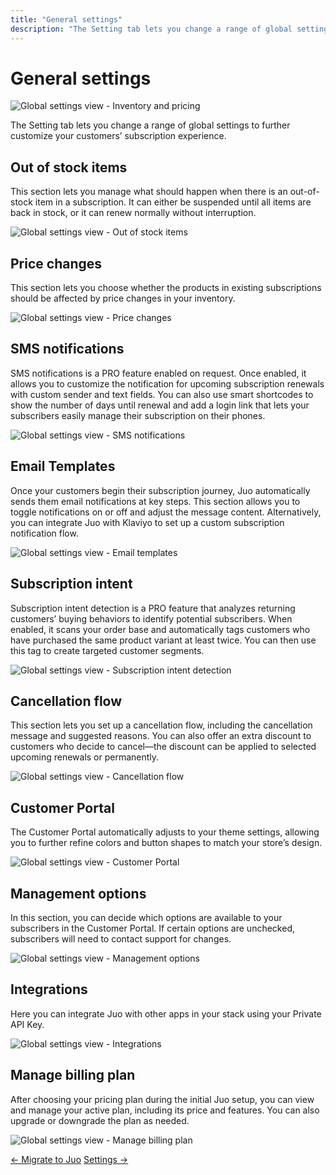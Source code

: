 ```yaml
---
title: "General settings"
description: "The Setting tab lets you change a range of global settings to further customize your customers’ subscription experience."
---
```


# General settings

![Global settings view - Inventory and pricing](https://cdn.juo.io/content-uploads/global_settings_5ce4cb9b42.png)

The Setting tab lets you change a range of global settings to further customize your customers’ subscription experience.

## Out of stock items

This section lets you manage what should happen when there is an out-of-stock item in a subscription. It can either be suspended until all items are back in stock, or it can renew normally without interruption.

![Global settings view - Out of stock items](https://cdn.juo.io/content-uploads/settings_out_of_stock_6ee659eed4.png)

## Price changes

This section lets you choose whether the products in existing subscriptions should be affected by price changes in your inventory.

![Global settings view - Price changes](https://cdn.juo.io/content-uploads/settings_price_changes_ab43431639.png)

## SMS notifications

SMS notifications is a PRO feature enabled on request. Once enabled, it allows you to customize the notification for upcoming subscription renewals with custom sender and text fields. You can also use smart shortcodes to show the number of days until renewal and add a login link that lets your subscribers easily manage their subscription on their phones.

![Global settings view - SMS notifications](https://cdn.juo.io/content-uploads/settings_SMS_notifications_cc281408ed.png)

## Email Templates

Once your customers begin their subscription journey, Juo automatically sends them email notifications at key steps. This section allows you to toggle notifications on or off and adjust the message content. Alternatively, you can integrate Juo with Klaviyo to set up a custom subscription notification flow.

![Global settings view - Email templates](https://cdn.juo.io/content-uploads/settings_email_templates_375672b6eb.png)

## Subscription intent

Subscription intent detection is a PRO feature that analyzes returning customers’ buying behaviors to identify potential subscribers. When enabled, it scans your order base and automatically tags customers who have purchased the same product variant at least twice. You can then use this tag to create targeted customer segments.

![Global settings view - Subscription intent detection](https://cdn.juo.io/content-uploads/settings_subscription_intent_e7ddcf650d.png)

## Cancellation flow

This section lets you set up a cancellation flow, including the cancellation message and suggested reasons. You can also offer an extra discount to customers who decide to cancel—the discount can be applied to selected upcoming renewals or permanently.

![Global settings view - Cancellation flow](https://cdn.juo.io/content-uploads/settings_cancellation_flow_7666876ec5.png)

## Customer Portal

The Customer Portal automatically adjusts to your theme settings, allowing you to further refine colors and button shapes to match your store’s design.

![Global settings view - Customer Portal](https://cdn.juo.io/content-uploads/settings_customer_portal_ced3f24362.png)

## Management options

In this section, you can decide which options are available to your subscribers in the Customer Portal. If certain options are unchecked, subscribers will need to contact support for changes.

![Global settings view - Management options](https://cdn.juo.io/content-uploads/settings_management_options_671659741b.png)

## Integrations

Here you can integrate Juo with other apps in your stack using your Private API Key.

![Global settings view - Integrations](https://cdn.juo.io/content-uploads/settings_integrations_5dd9770d91.png)

## Manage billing plan

After choosing your pricing plan during the initial Juo setup, you can view and manage your active plan, including its price and features. You can also upgrade or downgrade the plan as needed.

![Global settings view - Manage billing plan](https://cdn.juo.io/content-uploads/settings_manage_billing_plan_0bf08ee3eb.png)

<nav>
  <a href="/migrating-to-juo">← Migrate to Juo</a>
  <a href="">Settings →</a>
</nav>
